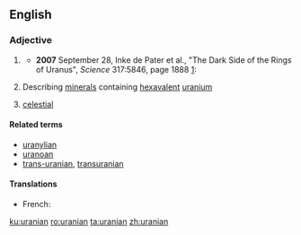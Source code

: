 ==English==

===Adjective===
{{en-adj|-}}

# {{context|astronomy|lang=en}} {{alternative case form of|Uranian|lang=en}}
#* '''2007''' September 28, Inke de Pater et al., "The Dark Side of the Rings of Uranus", ''Science'' 317:5846, page 1888 [http://www.sciencemag.org/cgi/content/full/317/5846/1888]:
#*: {{usex|Twice during a '''uranian''' year, the rings appear edge-on for a brief period, referred to as a ring plane crossing (RPX).|lang=en}}
# {{context|mineralogy|lang=en}} Describing [[mineral]]s containing [[hexavalent]] [[uranium]]
# {{context|dated|lang=en}} [[celestial]]

====Related terms====
* [[uranylian]]
* [[uranoan]]
* [[trans-uranian]], [[transuranian]]

====Translations====
{{trans-see|Uranian}}

{{trans-top|describing minerals containing hexavalent uranium}}
{{trans-mid}}
{{trans-bottom}}

{{trans-top|mythology}}
* French: {{t+|fr|ouranien}}
{{trans-mid}}
{{trans-bottom}}

[[ku:uranian]]
[[ro:uranian]]
[[ta:uranian]]
[[zh:uranian]]